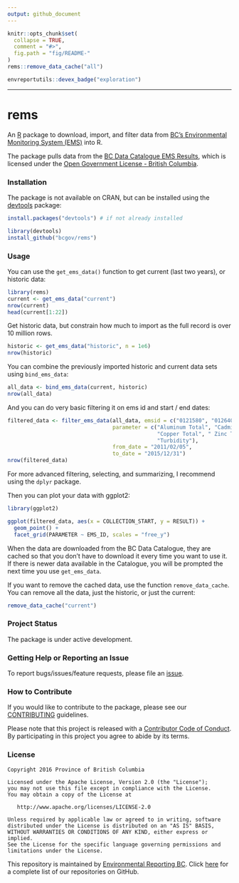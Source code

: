 ```yaml
---
output: github_document
---
```


<!-- README.md is generated from README.Rmd. Please edit that file -->

```r
knitr::opts_chunk$set(
  collapse = TRUE,
  comment = "#>",
  fig.path = "fig/README-"
)
rems::remove_data_cache("all")
```


```r
envreportutils::devex_badge("exploration")
```

---

# rems

An [R](https://www.r-project.org) package to download, import, and filter data from [BC's Environmental Monitoring System (EMS)](http://www2.gov.bc.ca/gov/content?id=47D094EF8CF94B5A85F62F03D4956C0C) into R.

The package pulls data from the [BC Data Catalogue EMS Results](https://catalogue.data.gov.bc.ca/dataset/949f2233-9612-4b06-92a9-903e817da659), which is licensed under the [Open Government License - British Columbia](http://www2.gov.bc.ca/gov/content?id=A519A56BC2BF44E4A008B33FCF527F61).

### Installation

The package is not available on CRAN, but can be installed using
the [devtools](https://github.com/hadley/devtools) package:

```r
install.packages("devtools") # if not already installed

library(devtools)
install_github("bcgov/rems")

```


### Usage

You can use the `get_ems_data()` function to get current (last two years), or historic data:

```r
library(rems)
current <- get_ems_data("current")
nrow(current)
head(current[1:22])
```

Get historic data, but constrain how much to import as the full record is 
over 10 million rows.

```r
historic <- get_ems_data("historic", n = 1e6)
nrow(historic)
```

You can combine the previously imported historic and current data sets using `bind_ems_data`:

```r
all_data <- bind_ems_data(current, historic)
nrow(all_data)
```

And you can do very basic filtering it on ems id and start / end dates:

```r
filtered_data <- filter_ems_data(all_data, emsid = c("0121580", "0126400"), 
                                 parameter = c("Aluminum Total", "Cadmium Total", 
                                               "Copper Total", " Zinc Total", 
                                               "Turbidity"),
                                 from_date = "2011/02/05", 
                                 to_date = "2015/12/31")
nrow(filtered_data)
```

For more advanced filtering, selecting, and summarizing, I recommend using the `dplyr` package.

Then you can plot your data with ggplot2:

```r
library(ggplot2)

ggplot(filtered_data, aes(x = COLLECTION_START, y = RESULT)) + 
  geom_point() + 
  facet_grid(PARAMETER ~ EMS_ID, scales = "free_y")
```

When the data are downloaded from the BC Data Catalogue, they are cached so that 
you don't have to download it every time you want to use it. If there is newer 
data available in the Catalogue, you will be prompted the next time you use 
`get_ems_data`.

If you want to remove the cached data, use the function `remove_data_cache`. You 
can remove all the data, just the historic, or just the current:

```r
remove_data_cache("current")
```


### Project Status

The package is under active development.

### Getting Help or Reporting an Issue

To report bugs/issues/feature requests, please file an 
[issue](https://github.com/bcgov/rcaaqs/issues/).

### How to Contribute

If you would like to contribute to the package, please see our 
[CONTRIBUTING](CONTRIBUTING.md) guidelines.

Please note that this project is released with a [Contributor Code of Conduct](CODE_OF_CONDUCT.md). By participating in this project you agree to abide by its terms.

### License

    Copyright 2016 Province of British Columbia

    Licensed under the Apache License, Version 2.0 (the "License");
    you may not use this file except in compliance with the License.
    You may obtain a copy of the License at 

       http://www.apache.org/licenses/LICENSE-2.0

    Unless required by applicable law or agreed to in writing, software
    distributed under the License is distributed on an "AS IS" BASIS,
    WITHOUT WARRANTIES OR CONDITIONS OF ANY KIND, either express or implied.
    See the License for the specific language governing permissions and
    limitations under the License.
    
This repository is maintained by [Environmental Reporting BC](http://www2.gov.bc.ca/gov/content?id=FF80E0B985F245CEA62808414D78C41B). Click [here](https://github.com/bcgov/EnvReportBC-RepoList) for a complete list of our repositories on GitHub.